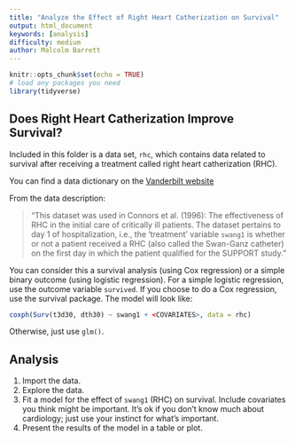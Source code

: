 ```yaml
---
title: "Analyze the Effect of Right Heart Catherization on Survival"
output: html_document
keywords: [analysis]
difficulty: medium
author: Malcolm Barrett
---
```


```r
knitr::opts_chunk$set(echo = TRUE)
# load any packages you need
library(tidyverse)
```

## Does Right Heart Catherization Improve Survival?

Included in this folder is a data set, `rhc`, which contains data related to survival after receiving a treatment called right heart catherization (RHC).

You can find a data dictionary on the [Vanderbilt website](http://biostat.mc.vanderbilt.edu/wiki/pub/Main/DataSets/Crhc.html)

From the data description: 

> "This dataset was used in Connors et al. (1996): The effectiveness of RHC in the initial care of critically ill patients. The dataset pertains to day 1 of hospitalization, i.e., the 'treatment' variable `swang1` is whether or not a patient received a RHC (also called the Swan-Ganz catheter) on the first day in which the patient qualified for the SUPPORT study."

You can consider this a survival analysis (using Cox regression) or a simple binary outcome (using logistic regression). For a simple logistic regression, use the outcome variable `survived`. If you choose to do a Cox regression, use the survival package. The model will look like:

```r
coxph(Surv(t3d30, dth30) ~ swang1 + <COVARIATES>, data = rhc)
```

Otherwise, just use `glm()`.

## Analysis

1. Import the data.
2. Explore the data.
3. Fit a model for the effect of `swang1` (RHC) on survival. Include covariates you think might be important. It's ok if you don't know much about cardiology; just use your instinct for what's important.
4. Present the results of the model in a table or plot.